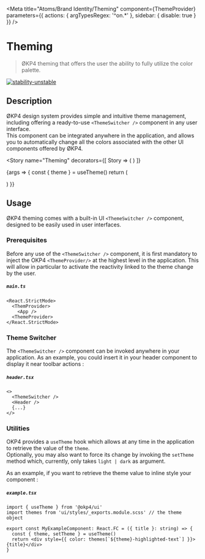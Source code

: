 

<Meta
  title="Atoms/Brand Identity/Theming"
  component={ThemeProvider}
  parameters={{ actions: { argTypesRegex: '^on.*' }, sidebar: { disable: true } }}
/>

# Theming

> ØKP4 theming that offers the user the ability to fully utilize the color palette.

[![stability-unstable](https://img.shields.io/badge/stability-unstable-yellow.svg)](https://github.com/emersion/stability-badges#unstable)

## Description

ØKP4 design system provides simple and intuitive theme management, including offering a ready-to-use `<ThemeSwitcher />` component in any user interface.  
This component can be integrated anywhere in the application, and allows you to automatically change all the colors associated with the other UI components offered by ØKP4.

<Story
  name="Theming"
  decorators={[
    Story => (
      <ThemeProvider>
        <Story />
      </ThemeProvider>
    )
  ]}
>
  {args => {
    const { theme } = useTheme()
    return (
      <div className="theme-story-main">
        <ThemeSwitcher />
      </div>
    )
  }}
</Story>

## Usage

ØKP4 theming comes with a built-in UI `<ThemeSwitcher />` component, designed to be easily used in user interfaces.

### Prerequisites

Before any use of the `<ThemeSwitcher />` component, it is first mandatory to inject the OKP4 `<ThemeProvider/>` at the highest level in the application.
This will allow in particular to activate the reactivity linked to the theme change by the user.

##### **`main.ts`**

```tsx
<React.StrictMode>
  <ThemProvider>
    <App />
  <ThemeProvider>
</React.StrictMode>
```

### Theme Switcher

The `<ThemeSwitcher />` component can be invoked anywhere in your application.
As an example, you could insert it in your header component to display it near toolbar actions :

##### **`header.tsx`**

```tsx
<>
  <ThemeSwitcher />
  <Header />
  {...}
</>
```

### Utilities

OKP4 provides a `useTheme` hook which allows at any time in the application to retrieve the value of the `theme`.  
Optionally, you may also want to force its change by invoking the `setTheme` method which, currently, only takes `light | dark` as argument.

As an example, if you want to retrieve the theme value to inline style your component :

##### **`example.tsx`**

```tsx
import { useTheme } from '@okp4/ui'
import themes from 'ui/styles/_exports.module.scss' // the theme object

export const MyExampleComponent: React.FC = ({ title }: string) => {
  const { theme, setTheme } = useTheme()
  return <div style={{ color: themes[`${theme}-highlighted-text`] }}>{title}</div>
}
```
